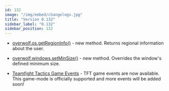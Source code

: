 ```yaml
---
id: 132
image: "/img/embed/changelogs.jpg"
title: "Version 0.132"
sidebar_label: "0.132"
sidebar_position: 132
---
```


* [overwolf.os.getRegionInfo()](/api/os#getregioninfocallback) - new method. Returns regional information about the user.
  
* [overwolf.windows.setMinSize()](/api/windows#setminsizewindowid-width-height-callback) - new method. Overrides the window's defined minimum size.

* [Teamfight Tactics Game Events](/api/games/events/teamfight-tactics) - TFT game events are now available. This game-mode is officially supported and more events will be added soon!

